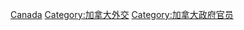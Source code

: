 {{Commonscat|Diplomats of Canada}}

[[Category:各国外交官|Canada]]
[[Category:加拿大外交|Category:加拿大外交]]
[[Category:加拿大政府官员|Category:加拿大政府官员]]